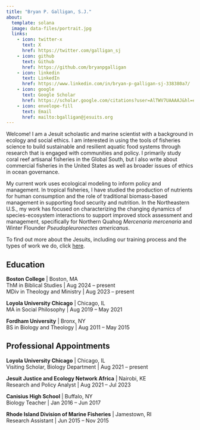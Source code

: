 ```yaml
---
title: "Bryan P. Galligan, S.J."
about:
  template: solana
  image: data-files/portrait.jpg
  links:
    - icon: twitter-x
      text: X
      href: https://twitter.com/galligan_sj
    - icon: github
      text: Github
      href: https://github.com/bryanpgalligan
    - icon: linkedin
      text: LinkedIn
      href: https://www.linkedin.com/in/bryan-p-galligan-sj-338380a7/
    - icon: google
      text: Google Scholar
      href: https://scholar.google.com/citations?user=AlTWV7UAAAAJ&hl=en
    - icon: envelope-fill
      text: Email
      href: mailto:bgalligan@jesuits.org
---
```


Welcome! I am a Jesuit scholastic and marine scientist with a background in ecology and social ethics. I am interested in using the tools of fisheries science to build sustainable and resilient aquatic food systems through research that is engaged with communities and policy. I primarily study coral reef artisanal fisheries in the Global South, but I also write about commercial fisheries in the United States as well as broader issues of ethics in ocean governance.

My current work uses ecological modeling to inform policy and management. In tropical fisheries, I have studied the production of nutrients for human consumption and the role of traditional biomass-based management in supporting food security and nutrition. In the Northeastern U.S., my work has focused on characterizing the changing dynamics of species-ecosystem interactions to support improved stock assessment and management, specifically for Northern Quahog *Mercenaria mercenaria* and Winter Flounder *Pseudopleuronectes americanus*.

To find out more about the Jesuits, including our training process and the types of work we do, click [here](https://beajesuit.org/about/the-society-of-jesus/).

## Education

**Boston College** | Boston, MA\
ThM in Biblical Studies | Aug 2024 -- present\
MDiv in Theology and Ministry | Aug 2023 -- present

**Loyola University Chicago** | Chicago, IL\
MA in Social Philosophy | Aug 2019 -- May 2021

**Fordham University** | Bronx, NY\
BS in Biology and Theology | Aug 2011 -- May 2015

## Professional Appointments

**Loyola University Chicago** | Chicago, IL\
Visiting Scholar, Biology Department | Aug 2021 -- present

**Jesuit Justice and Ecology Network Africa** | Nairobi, KE\
Research and Policy Analyst | Aug 2021 -- Jul 2023

**Canisius High School** | Buffalo, NY\
Biology Teacher | Jan 2016 -- Jun 2017

**Rhode Island Division of Marine Fisheries** | Jamestown, RI\
Research Assistant | Jun 2015 -- Nov 2015